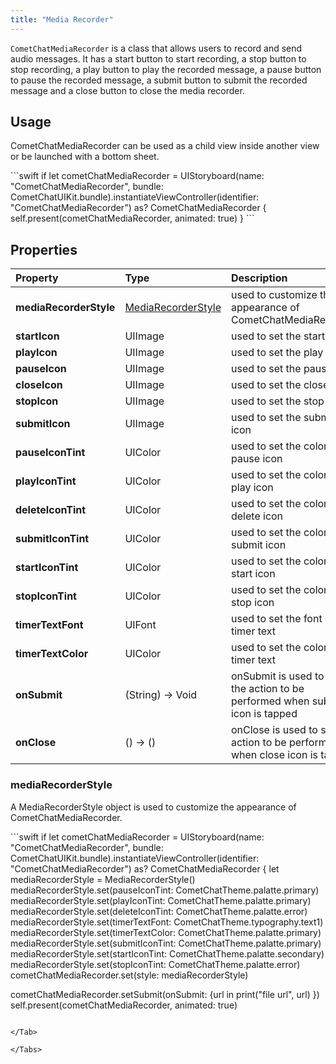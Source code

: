 ```yaml
---
title: "Media Recorder"
---
```


`CometChatMediaRecorder` is a class that allows users to record and send audio messages. It has a start button to start recording, a stop button to stop recording, a play button to play the recorded message, a pause button to pause the recorded message, a submit button to submit the recorded message and a close button to close the media recorder.

## Usage

CometChatMediaRecorder can be used as a child view inside another view or be launched with a bottom sheet.

<Tabs>
<Tab title="Swift">
```swift
if let cometChatMediaRecorder = UIStoryboard(name: "CometChatMediaRecorder", bundle: CometChatUIKit.bundle).instantiateViewController(identifier: "CometChatMediaRecorder") as? CometChatMediaRecorder {
  self.present(cometChatMediaRecorder, animated: true)
}
```

</Tab>

</Tabs>

## Properties

| Property               | Type                                                                        | Description                                                                   |
| :---------------------- | :--------------------------------------------------------------------------- | :----------------------------------------------------------------------------- |
| **mediaRecorderStyle** | [MediaRecorderStyle](/ui-kit/ios/v4/media-recorder#mediarecorderstyle) | used to customize the appearance of CometChatMediaRecorder                    |
| **startIcon**          | UIImage                                                                     | used to set the start icon                                                    |
| **playIcon**           | UIImage                                                                     | used to set the play icon                                                     |
| **pauseIcon**          | UIImage                                                                     | used to set the pause icon                                                    |
| **closeIcon**          | UIImage                                                                     | used to set the close icon                                                    |
| **stopIcon**           | UIImage                                                                     | used to set the stop icon                                                     |
| **submitIcon**         | UIImage                                                                     | used to set the submit icon                                                   |
| **pauseIconTint**      | UIColor                                                                     | used to set the color of pause icon                                           |
| **playIconTint**       | UIColor                                                                     | used to set the color of play icon                                            |
| **deleteIconTint**     | UIColor                                                                     | used to set the color of delete icon                                          |
| **submitIconTint**     | UIColor                                                                     | used to set the color of submit icon                                          |
| **startIconTint**      | UIColor                                                                     | used to set the color of start icon                                           |
| **stopIconTint**       | UIColor                                                                     | used to set the color of stop icon                                            |
| **timerTextFont**      | UIFont                                                                      | used to set the font of timer text                                            |
| **timerTextColor**     | UIColor                                                                     | used to set the color of timer text                                           |
| **onSubmit**           | (String) -> Void                                                            | onSubmit is used to set the action to be performed when submit icon is tapped |
| **onClose**            | () -> ()                                                                    | onClose is used to set the action to be performed when close icon is tapped   |

### mediaRecorderStyle

A MediaRecorderStyle object is used to customize the appearance of CometChatMediaRecorder.

<Tabs>
<Tab title="Swift">
```swift
if let cometChatMediaRecorder = UIStoryboard(name: "CometChatMediaRecorder", bundle: CometChatUIKit.bundle).instantiateViewController(identifier: "CometChatMediaRecorder") as? CometChatMediaRecorder {
  let mediaRecorderStyle = MediaRecorderStyle()
	mediaRecorderStyle.set(pauseIconTint: CometChatTheme.palatte.primary)
	mediaRecorderStyle.set(playIconTint: CometChatTheme.palatte.primary)
	mediaRecorderStyle.set(deleteIconTint: CometChatTheme.palatte.error)
	mediaRecorderStyle.set(timerTextFont: CometChatTheme.typography.text1)
	mediaRecorderStyle.set(timerTextColor: CometChatTheme.palatte.primary)
  mediaRecorderStyle.set(submitIconTint: CometChatTheme.palatte.primary)
  mediaRecorderStyle.set(startIconTint: CometChatTheme.palatte.secondary)
	mediaRecorderStyle.set(stopIconTint: CometChatTheme.palatte.error)
	cometChatMediaRecorder.set(style: mediaRecorderStyle)

  cometChatMediaRecorder.setSubmit(onSubmit: {url in
                print("file url", url)
            })
  self.present(cometChatMediaRecorder, animated: true)
```

</Tab>

</Tabs>
